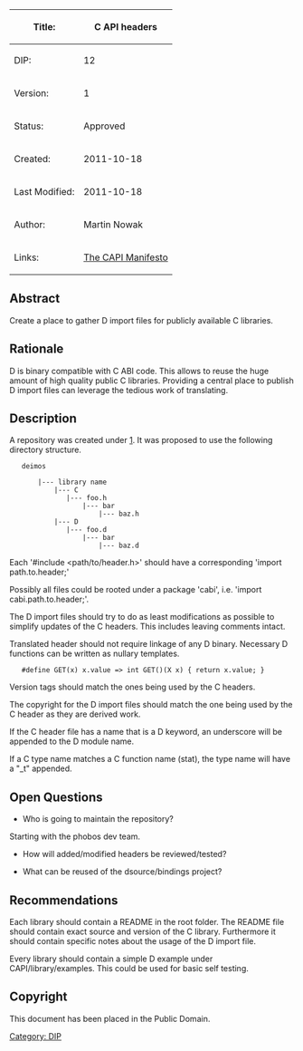 {| class="wikitable"
!Title:	
!'''C API headers'''
|-
|DIP:	
|12
|-
|Version:
|1
|-
|Status:
|Approved
|-
|Created:
|2011-10-18
|-
|Last Modified:
|2011-10-18
|-
|Author:
|Martin Nowak
|-
|Links:
|[http://lists.puremagic.com/pipermail/digitalmars-d/2011-October/112547.html The CAPI Manifesto]
|}

== Abstract ==
Create a place to gather D import files for publicly available C libraries.

== Rationale ==
D is binary compatible with C ABI code. This allows to reuse the huge amount of high quality public C libraries. Providing a central place to publish D import files can leverage the tedious work of translating.

== Description ==
A repository was created under [https://github.com/D-Programming-Language/deimos]. It was proposed to use the following directory structure.

    deimos
    
        |--- library name
            |--- C
               |--- foo.h
                   |--- bar
                       |--- baz.h
            |--- D
               |--- foo.d
                   |--- bar
                       |--- baz.d


Each '#include <path/to/header.h>' should have a corresponding 'import path.to.header;'

Possibly all files could be rooted under a package 'cabi', i.e. 'import cabi.path.to.header;'.

The D import files should try to do as least modifications as possible to simplify updates of the C headers. This includes leaving comments intact.

Translated header should not require linkage of any D binary. Necessary D functions can be written as nullary templates.

    #define GET(x) x.value => int GET()(X x) { return x.value; }

Version tags should match the ones being used by the C headers.

The copyright for the D import files should match the one being used by the C header as they are derived work.

If the C header file has a name that is a D keyword, an underscore will be appended to the D module name.

If a C type name matches a C function name (stat), the type name will have a "_t" appended.

== Open Questions ==

* Who is going to maintain the repository?

Starting with the phobos dev team.

* How will added/modified headers be reviewed/tested?

* What can be reused of the dsource/bindings project?

== Recommendations ==

Each library should contain a README in the root folder. The README file should contain exact source and version of the C library. Furthermore it should contain specific notes about the usage of the D import file.

Every library should contain a simple D example under CAPI/library/examples. This could be used for basic self testing.

== Copyright ==
This document has been placed in the Public Domain.
[[Category: DIP]]